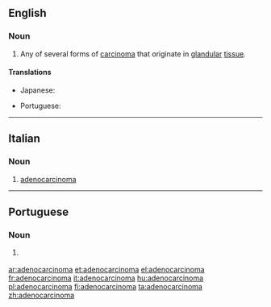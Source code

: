 ==English==

===Noun===
{{wikipedia}}
{{en-noun}}

# {{context|oncology|lang=en}} Any of several forms of [[carcinoma]] that originate in [[glandular]] [[tissue]].

====Translations====
{{trans-top|any of several forms of carcinoma that originate in glandular tissue}}
* Japanese: {{t|ja|腺癌|tr=せんがん, sengan}}
{{trans-mid}}
* Portuguese: {{t|pt|adenocarcinoma|m}}
{{trans-bottom}}

----

==Italian==
{{wikipedia|lang=it}}
===Noun===
{{it-noun|m}}

# {{context|oncology|lang=it}} [[#English|adenocarcinoma]]

----

==Portuguese==

===Noun===
{{pt-noun|m}}

# {{lb|pt|oncology}} {{l|en|adenocarcinoma}} {{gloss|any of several forms of carcinoma that originate in glandular tissue}}

[[ar:adenocarcinoma]]
[[et:adenocarcinoma]]
[[el:adenocarcinoma]]
[[fr:adenocarcinoma]]
[[it:adenocarcinoma]]
[[hu:adenocarcinoma]]
[[pl:adenocarcinoma]]
[[fi:adenocarcinoma]]
[[ta:adenocarcinoma]]
[[zh:adenocarcinoma]]